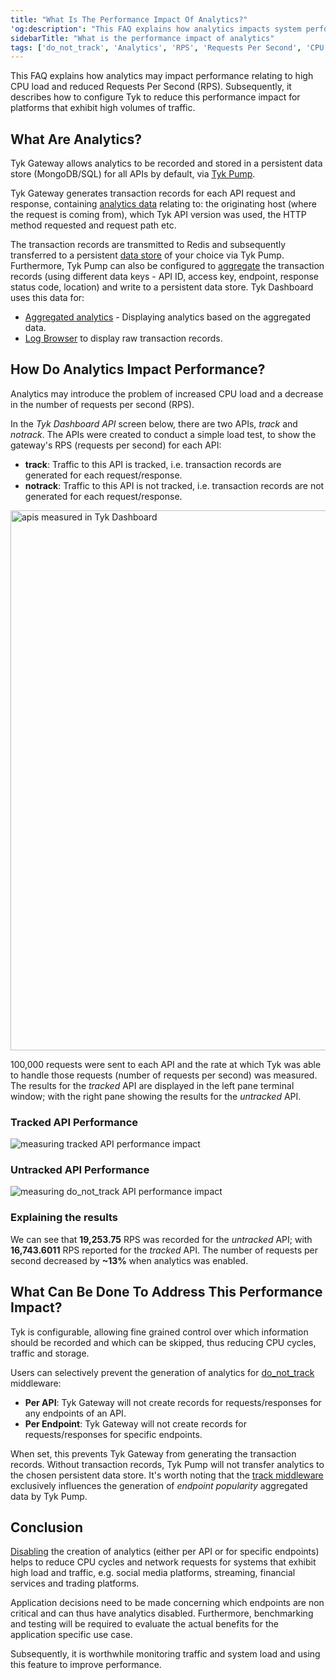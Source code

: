 ```yaml
---
title: "What Is The Performance Impact Of Analytics?"
'og:description': "This FAQ explains how analytics impacts system performance and how to disable using do_not_track"
sidebarTitle: "What is the performance impact of analytics"
tags: ['do_not_track', 'Analytics', 'RPS', 'Requests Per Second', 'CPU', 'high load', 'high traffic']
---
```


This FAQ explains how analytics may impact performance relating to high CPU load and reduced Requests Per Second (RPS). Subsequently, it describes how to configure Tyk to reduce this performance impact for platforms that exhibit high volumes of traffic.

## What Are Analytics?
Tyk Gateway allows analytics to be recorded and stored in a persistent data store (MongoDB/SQL) for all APIs by default, via [Tyk Pump](/5.5/tyk-stack/tyk-pump/tyk-analytics-record-fields).

Tyk Gateway generates transaction records for each API request and response, containing [analytics data](/5.5/tyk-stack/tyk-pump/tyk-analytics-record-fields) relating to: the originating host (where the request is coming from), which Tyk API version was used, the HTTP method requested and request path etc.

The transaction records are transmitted to Redis and subsequently transferred to a persistent [data store](/5.5/tyk-stack/tyk-pump/other-data-stores) of your choice via Tyk Pump. Furthermore, Tyk Pump can also be configured to [aggregate](/5.5/tyk-dashboard-analytics#aggregated-analytics) the transaction records (using different data keys - API ID, access key, endpoint, response status code, location) and write to a persistent data store. Tyk Dashboard uses this data for:
- [Aggregated analytics](/5.5/tyk-dashboard-analytics) - Displaying analytics based on the aggregated data.
- [Log Browser](/5.5/tyk-stack/tyk-manager/analytics/log-browser) to display raw transaction records.

## How Do Analytics Impact Performance?

Analytics may introduce the problem of increased CPU load and a decrease in the number of requests per second (RPS).

In the *Tyk Dashboard API* screen below, there are two APIs, *track* and *notrack*. The APIs were created to conduct a simple load test, to show the gateway's RPS (requests per second) for each API:

- **track**: Traffic to this API is tracked, i.e. transaction records are generated for each request/response.
- **notrack**: Traffic to this API is not tracked, i.e. transaction records are not generated for each request/response.

<img src="/img/faq/do-not-track-usage-scenario/dashboard_apis_measured.png" alt="apis measured in Tyk Dashboard" width="864" />

100,000 requests were sent to each API and the rate at which Tyk was able to handle those requests (number of requests per second) was measured. The results for the *tracked* API are displayed in the left pane terminal window; with the right pane showing the results for the *untracked* API.

### Tracked API Performance

<img src="/img/faq/do-not-track-usage-scenario/track.png" alt="measuring tracked API performance impact" />

### Untracked API Performance

<img src="/img/faq/do-not-track-usage-scenario/notrack.png" alt="measuring do_not_track API performance impact" />

### Explaining the results

We can see that **19,253.75** RPS was recorded for the *untracked* API; with **16,743.6011** RPS reported for the *tracked* API. The number of requests per second decreased by **~13%** when analytics was enabled.

## What Can Be Done To Address This Performance Impact?

Tyk is configurable, allowing fine grained control over which information should be recorded and which can be skipped, thus reducing CPU cycles, traffic and storage.

Users can selectively prevent the generation of analytics for
[do_not_track](/5.5/product-stack/tyk-gateway/middleware/do-not-track-middleware) middleware:
- **Per API**: Tyk Gateway will not create records for requests/responses for any endpoints of an API.
- **Per Endpoint**: Tyk Gateway will not create records for requests/responses for specific endpoints.

When set, this prevents Tyk Gateway from generating the transaction records. Without transaction records, Tyk Pump will not transfer analytics to the chosen persistent data store. It's worth noting that the [track middleware](/5.5/product-stack/tyk-dashboard/advanced-configurations/analytics/activity-by-endpoint) exclusively influences the generation of *endpoint popularity* aggregated data by Tyk Pump.

## Conclusion

[Disabling](/5.5/product-stack/tyk-gateway/middleware/do-not-track-middleware)  the creation of analytics (either per API or for specific endpoints) helps to reduce CPU cycles and network requests for systems that exhibit high load and traffic, e.g. social media platforms, streaming, financial services and trading platforms.

Application decisions need to be made concerning which endpoints are non critical and can thus have analytics disabled. Furthermore, benchmarking and testing will be required to evaluate the actual benefits for the application specific use case.

Subsequently, it is worthwhile monitoring traffic and system load and using this feature to improve performance. 
